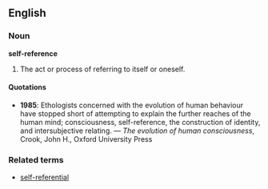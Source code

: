 ==English==
===Noun===
'''self-reference'''

# {{uncountable}} The act or process of referring to itself or oneself.

====Quotations====
*'''1985''': Ethologists concerned with the evolution of human behaviour have stopped short of attempting to explain the further reaches of the human mind; consciousness, self-reference, the construction of identity, and intersubjective relating. &mdash; ''The evolution of human consciousness'', Crook, John H., Oxford University Press

===Related terms===
*[[self-referential]]